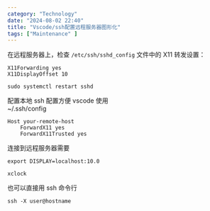 ```yaml
---
category: "Technology"
date: "2024-08-02 22:40"
title: "Vscode/ssh配置远程服务器图形化"
tags: ["Maintenance" ]
---
```


在远程服务器上，检查 `/etc/ssh/sshd_config` 文件中的 X11 转发设置：

```
X11Forwarding yes
X11DisplayOffset 10

```

`sudo systemctl restart sshd`

配置本地 ssh 配置方便 vscode 使用  
~/.ssh/config

```
Host your-remote-host
    ForwardX11 yes
    ForwardX11Trusted yes

```

连接到远程服务器需要

```
export DISPLAY=localhost:10.0

xclock
```

也可以直接用 ssh 命令行

```
ssh -X user@hostname
```
